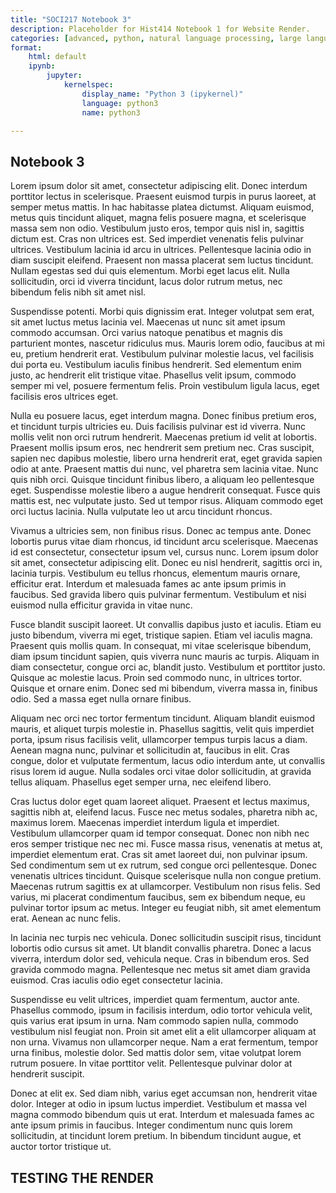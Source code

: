 ```yaml
---
title: "SOCI217 Notebook 3"
description: Placeholder for Hist414 Notebook 1 for Website Render.
categories: [advanced, python, natural language processing, large language models, word embeddings, word2vec, vectors, cosine similarity]
format: 
    html: default
    ipynb:
        jupyter:
            kernelspec:
                display_name: "Python 3 (ipykernel)"
                language: python3
                name: python3

---
```


## Notebook 3 ##

Lorem ipsum dolor sit amet, consectetur adipiscing elit. Donec interdum porttitor lectus in scelerisque. Praesent euismod turpis in purus laoreet, at semper metus mattis. In hac habitasse platea dictumst. Aliquam euismod, metus quis tincidunt aliquet, magna felis posuere magna, et scelerisque massa sem non odio. Vestibulum justo eros, tempor quis nisl in, sagittis dictum est. Cras non ultrices est. Sed imperdiet venenatis felis pulvinar ultrices. Vestibulum lacinia id arcu in ultrices. Pellentesque lacinia odio in diam suscipit eleifend. Praesent non massa placerat sem luctus tincidunt. Nullam egestas sed dui quis elementum. Morbi eget lacus elit. Nulla sollicitudin, orci id viverra tincidunt, lacus dolor rutrum metus, nec bibendum felis nibh sit amet nisl.

Suspendisse potenti. Morbi quis dignissim erat. Integer volutpat sem erat, sit amet luctus metus lacinia vel. Maecenas ut nunc sit amet ipsum commodo accumsan. Orci varius natoque penatibus et magnis dis parturient montes, nascetur ridiculus mus. Mauris lorem odio, faucibus at mi eu, pretium hendrerit erat. Vestibulum pulvinar molestie lacus, vel facilisis dui porta eu. Vestibulum iaculis finibus hendrerit. Sed elementum enim justo, ac hendrerit elit tristique vitae. Phasellus velit ipsum, commodo semper mi vel, posuere fermentum felis. Proin vestibulum ligula lacus, eget facilisis eros ultrices eget.

Nulla eu posuere lacus, eget interdum magna. Donec finibus pretium eros, et tincidunt turpis ultricies eu. Duis facilisis pulvinar est id viverra. Nunc mollis velit non orci rutrum hendrerit. Maecenas pretium id velit at lobortis. Praesent mollis ipsum eros, nec hendrerit sem pretium nec. Cras suscipit, sapien nec dapibus molestie, libero urna hendrerit erat, eget gravida sapien odio at ante. Praesent mattis dui nunc, vel pharetra sem lacinia vitae. Nunc quis nibh orci. Quisque tincidunt finibus libero, a aliquam leo pellentesque eget. Suspendisse molestie libero a augue hendrerit consequat. Fusce quis mattis est, nec vulputate justo. Sed ut tempor risus. Aliquam commodo eget orci luctus lacinia. Nulla vulputate leo ut arcu tincidunt rhoncus.

Vivamus a ultricies sem, non finibus risus. Donec ac tempus ante. Donec lobortis purus vitae diam rhoncus, id tincidunt arcu scelerisque. Maecenas id est consectetur, consectetur ipsum vel, cursus nunc. Lorem ipsum dolor sit amet, consectetur adipiscing elit. Donec eu nisl hendrerit, sagittis orci in, lacinia turpis. Vestibulum eu tellus rhoncus, elementum mauris ornare, efficitur erat. Interdum et malesuada fames ac ante ipsum primis in faucibus. Sed gravida libero quis pulvinar fermentum. Vestibulum et nisi euismod nulla efficitur gravida in vitae nunc.

Fusce blandit suscipit laoreet. Ut convallis dapibus justo et iaculis. Etiam eu justo bibendum, viverra mi eget, tristique sapien. Etiam vel iaculis magna. Praesent quis mollis quam. In consequat, mi vitae scelerisque bibendum, diam ipsum tincidunt sapien, quis viverra nunc mauris ac turpis. Aliquam in diam consectetur, congue orci ac, blandit justo. Vestibulum et porttitor justo. Quisque ac molestie lacus. Proin sed commodo nunc, in ultrices tortor. Quisque et ornare enim. Donec sed mi bibendum, viverra massa in, finibus odio. Sed a massa eget nulla ornare finibus.

Aliquam nec orci nec tortor fermentum tincidunt. Aliquam blandit euismod mauris, et aliquet turpis molestie in. Phasellus sagittis, velit quis imperdiet porta, ipsum risus facilisis velit, ullamcorper tempus turpis lacus a diam. Aenean magna nunc, pulvinar et sollicitudin at, faucibus in elit. Cras congue, dolor et vulputate fermentum, lacus odio interdum ante, ut convallis risus lorem id augue. Nulla sodales orci vitae dolor sollicitudin, at gravida tellus aliquam. Phasellus eget semper urna, nec eleifend libero.

Cras luctus dolor eget quam laoreet aliquet. Praesent et lectus maximus, sagittis nibh at, eleifend lacus. Fusce nec metus sodales, pharetra nibh ac, maximus lorem. Maecenas imperdiet interdum ligula et imperdiet. Vestibulum ullamcorper quam id tempor consequat. Donec non nibh nec eros semper tristique nec nec mi. Fusce massa risus, venenatis at metus at, imperdiet elementum erat. Cras sit amet laoreet dui, non pulvinar ipsum. Sed condimentum sem ut ex rutrum, sed congue orci pellentesque. Donec venenatis ultrices tincidunt. Quisque scelerisque nulla non congue pretium. Maecenas rutrum sagittis ex at ullamcorper. Vestibulum non risus felis. Sed varius, mi placerat condimentum faucibus, sem ex bibendum neque, eu pulvinar tortor ipsum ac metus. Integer eu feugiat nibh, sit amet elementum erat. Aenean ac nunc felis.

In lacinia nec turpis nec vehicula. Donec sollicitudin suscipit risus, tincidunt lobortis odio cursus sit amet. Ut blandit convallis pharetra. Donec a lacus viverra, interdum dolor sed, vehicula neque. Cras in bibendum eros. Sed gravida commodo magna. Pellentesque nec metus sit amet diam gravida euismod. Cras iaculis odio eget consectetur lacinia.

Suspendisse eu velit ultrices, imperdiet quam fermentum, auctor ante. Phasellus commodo, ipsum in facilisis interdum, odio tortor vehicula velit, quis varius erat ipsum in urna. Nam commodo sapien nulla, commodo vestibulum nisl feugiat non. Proin sit amet elit a elit ullamcorper aliquam at non urna. Vivamus non ullamcorper neque. Nam a erat fermentum, tempor urna finibus, molestie dolor. Sed mattis dolor sem, vitae volutpat lorem rutrum posuere. In vitae porttitor velit. Pellentesque pulvinar dolor at hendrerit suscipit.

Donec at elit ex. Sed diam nibh, varius eget accumsan non, hendrerit vitae dolor. Integer at odio in ipsum luctus imperdiet. Vestibulum et massa vel magna commodo bibendum quis ut erat. Interdum et malesuada fames ac ante ipsum primis in faucibus. Integer condimentum nunc quis lorem sollicitudin, at tincidunt lorem pretium. In bibendum tincidunt augue, et auctor tortor tristique ut. 

## TESTING THE RENDER ##

